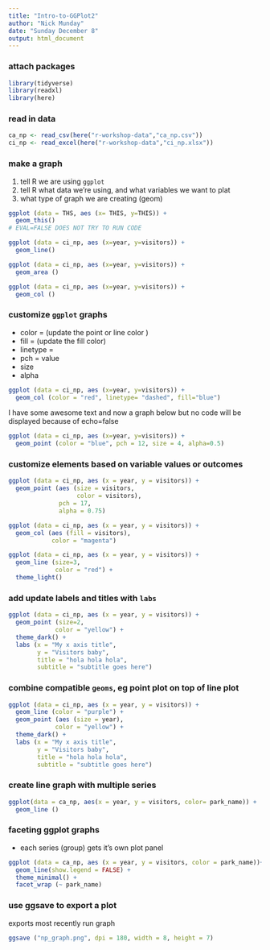 ```yaml
---
title: "Intro-to-GGPlot2"
author: "Nick Munday"
date: "Sunday December 8"
output: html_document
---
```


### attach packages

``` r

library(tidyverse)
library(readxl)
library(here)

```

### read in data

```r
ca_np <- read_csv(here("r-workshop-data","ca_np.csv"))
ci_np <- read_excel(here("r-workshop-data","ci_np.xlsx"))
```

### make a graph

1. tell R we are using `ggplot`
2. tell R what data we're using, and what variables we want to plat
3. what type of graph we are creating (geom)

```r
ggplot (data = THS, aes (x= THIS, y=THIS)) + 
  geom_this()
# EVAL=FALSE DOES NOT TRY TO RUN CODE
```

```r
ggplot (data = ci_np, aes (x=year, y=visitors)) + 
  geom_line()
```

```r
ggplot (data = ci_np, aes (x=year, y=visitors)) + 
  geom_area ()
```

```r
ggplot (data = ci_np, aes (x=year, y=visitors)) + 
  geom_col ()
```

### customize `ggplot` graphs
 - color = (update the point or line color )
 - fill = (update the fill color)
 - linetype =
 - pch = value
 - size
 - alpha

```r
ggplot (data = ci_np, aes (x=year, y=visitors)) + 
  geom_col (color = "red", linetype= "dashed", fill="blue")
```

I have some awesome text and now a graph below but no code will be displayed because of echo=false

```r
ggplot (data = ci_np, aes (x=year, y=visitors)) + 
  geom_point (color = "blue", pch = 12, size = 4, alpha=0.5)
```

### customize elements based on variable values or outcomes

```r
ggplot (data = ci_np, aes (x = year, y = visitors)) +
  geom_point (aes (size = visitors, 
                   color = visitors), 
              pch = 17,
              alpha = 0.75)
```

```r
ggplot (data = ci_np, aes (x = year, y = visitors)) +
  geom_col (aes (fill = visitors), 
            color = "magenta")
```

```r
ggplot (data = ci_np, aes (x = year, y = visitors)) +
  geom_line (size=3,
             color = "red") +
  theme_light()
```

### add update labels and titles with `labs`

```r
ggplot (data = ci_np, aes (x = year, y = visitors)) +
  geom_point (size=2,
             color = "yellow") +
  theme_dark() +
  labs (x = "My x axis title",
        y = "Visitors baby",
        title = "hola hola hola",
        subtitle = "subtitle goes here")
```

### combine compatible `geoms`, eg point plot on top of line plot

```r
ggplot (data = ci_np, aes (x = year, y = visitors)) +
  geom_line (color = "purple") +
  geom_point (aes (size = year),
             color = "yellow") +
  theme_dark() +
  labs (x = "My x axis title",
        y = "Visitors baby",
        title = "hola hola hola",
        subtitle = "subtitle goes here")
```


### create line graph with multiple series

```  r
ggplot(data = ca_np, aes(x = year, y = visitors, color= park_name)) +
  geom_line ()
```

### faceting ggplot graphs

- each series (group) gets it's own plot panel

``` r
ggplot (data = ca_np, aes (x = year, y = visitors, color = park_name))+
  geom_line(show.legend = FALSE) +
  theme_minimal() +
  facet_wrap (~ park_name)
```

### use ggsave to export a plot
exports most recently run graph
```r
ggsave ("np_graph.png", dpi = 180, width = 8, height = 7)
```






